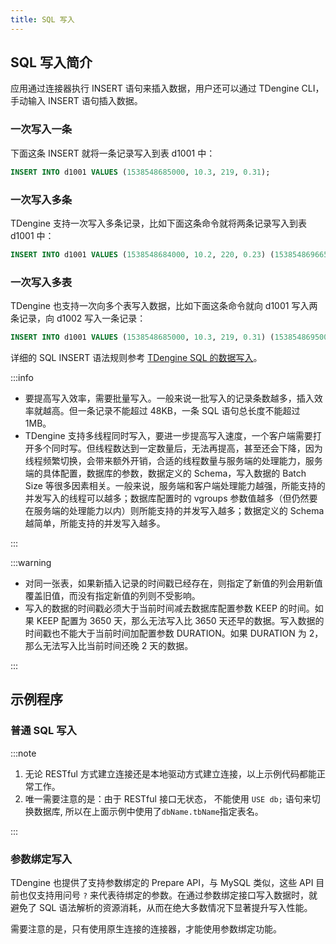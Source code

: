 ```yaml
---
title: SQL 写入
---
```



## SQL 写入简介

应用通过连接器执行 INSERT 语句来插入数据，用户还可以通过 TDengine CLI，手动输入 INSERT 语句插入数据。

### 一次写入一条

下面这条 INSERT 就将一条记录写入到表 d1001 中：

```sql
INSERT INTO d1001 VALUES (1538548685000, 10.3, 219, 0.31);
```

### 一次写入多条

TDengine 支持一次写入多条记录，比如下面这条命令就将两条记录写入到表 d1001 中：

```sql
INSERT INTO d1001 VALUES (1538548684000, 10.2, 220, 0.23) (1538548696650, 10.3, 218, 0.25);
```

### 一次写入多表

TDengine 也支持一次向多个表写入数据，比如下面这条命令就向 d1001 写入两条记录，向 d1002 写入一条记录：

```sql
INSERT INTO d1001 VALUES (1538548685000, 10.3, 219, 0.31) (1538548695000, 12.6, 218, 0.33) d1002 VALUES (1538548696800, 12.3, 221, 0.31);
```

详细的 SQL INSERT 语法规则参考 [TDengine SQL 的数据写入](/taos-sql/insert)。

:::info

- 要提高写入效率，需要批量写入。一般来说一批写入的记录条数越多，插入效率就越高。但一条记录不能超过 48KB，一条 SQL 语句总长度不能超过 1MB。
- TDengine 支持多线程同时写入，要进一步提高写入速度，一个客户端需要打开多个同时写。但线程数达到一定数量后，无法再提高，甚至还会下降，因为线程频繁切换，会带来额外开销，合适的线程数量与服务端的处理能力，服务端的具体配置，数据库的参数，数据定义的 Schema，写入数据的 Batch Size 等很多因素相关。一般来说，服务端和客户端处理能力越强，所能支持的并发写入的线程可以越多；数据库配置时的 vgroups 参数值越多（但仍然要在服务端的处理能力以内）则所能支持的并发写入越多；数据定义的 Schema 越简单，所能支持的并发写入越多。

:::

:::warning

- 对同一张表，如果新插入记录的时间戳已经存在，则指定了新值的列会用新值覆盖旧值，而没有指定新值的列则不受影响。
- 写入的数据的时间戳必须大于当前时间减去数据库配置参数 KEEP 的时间。如果 KEEP 配置为 3650 天，那么无法写入比 3650 天还早的数据。写入数据的时间戳也不能大于当前时间加配置参数 DURATION。如果 DURATION 为 2，那么无法写入比当前时间还晚 2 天的数据。

:::

## 示例程序

### 普通 SQL 写入

<Tabs defaultValue="java" groupId="lang">
  <TabItem label="Java" value="java">
    <JavaSQL />
  </TabItem>
  <TabItem label="Python" value="python">
    <PySQL />
  </TabItem>
  <TabItem label="Go" value="go">
    <GoSQL />
  </TabItem>
  <TabItem label="Rust" value="rust">
    <RustSQL />
  </TabItem>
  <TabItem label="Node.js" value="nodejs">
    <NodeSQL />
  </TabItem>
  <TabItem label="C#" value="csharp">
    <CsSQL />
  </TabItem>
  <TabItem label="C" value="c">
    <CSQL />
  </TabItem>
  <TabItem label="PHP" value="php">
    <PhpSQL />
  </TabItem>
</Tabs>

:::note

1. 无论 RESTful 方式建立连接还是本地驱动方式建立连接，以上示例代码都能正常工作。
2. 唯一需要注意的是：由于 RESTful 接口无状态， 不能使用 `USE db;` 语句来切换数据库, 所以在上面示例中使用了`dbName.tbName`指定表名。

:::

### 参数绑定写入

TDengine 也提供了支持参数绑定的 Prepare API，与 MySQL 类似，这些 API 目前也仅支持用问号 `?` 来代表待绑定的参数。在通过参数绑定接口写入数据时，就避免了 SQL 语法解析的资源消耗，从而在绝大多数情况下显著提升写入性能。

需要注意的是，只有使用原生连接的连接器，才能使用参数绑定功能。

<Tabs defaultValue="java" groupId="lang">
  <TabItem label="Java" value="java">
    <JavaStmt />
  </TabItem>
  <TabItem label="Python" value="python">
    <PyStmt />
  </TabItem>
  <TabItem label="Go" value="go">
    <GoStmt />
  </TabItem>
  <TabItem label="Rust" value="rust">
    <RustStmt />
  </TabItem>
  <TabItem label="Node.js" value="nodejs">
    <NodeStmt />
  </TabItem>
  <TabItem label="C#" value="csharp">
    <CsStmt />
  </TabItem>
  <TabItem label="C" value="c">
    <CStmt />
  </TabItem>
  <TabItem label="PHP" value="php">
    <PhpStmt />
  </TabItem>
</Tabs>

